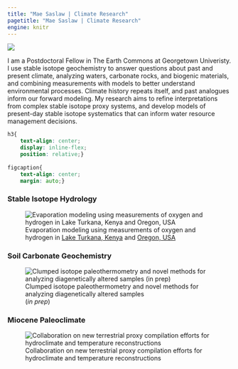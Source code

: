 ```yaml
---
title: "Mae Saslaw | Climate Research"
pagetitle: "Mae Saslaw | Climate Research"
engine: knitr
---
```


::: {layout="[ 40, 60 ]"}
::: {#headshot}
![](images/2023-portrait.png){fig-alt="Headshot with the Brooklyn Bridge"}
:::

::: {#bio}
I am a Postdoctoral Fellow in The Earth Commons at Georgetown Univeristy. I use stable isotope geochemistry to answer questions about past and present climate, analyzing waters, carbonate rocks, and biogenic materials, and combining measurements with models to better understand environmental processes. Climate history repeats itself, and past analogues inform our forward modeling. My research aims to refine interpretations from complex stable isotope proxy systems, and develop models of present-day stable isotope systematics that can inform water resource management decisions. 

:::
:::

```css
h3{
    text-align: center;
    display: inline-flex;
    position: relative;}
    
figcaption{    
    text-align: center;
    margin: auto;}
```

::: {layout="[ 33, 33, 33 ]"}
::: {#water}
### Stable Isotope Hydrology
![Evaporation modeling using measurements of oxygen and hydrogen in [Lake Turkana, Kenya](https://doi.org/10.1029/2023WR036076) and [Oregon, USA](https://doi.org/10.22541/essoar.168926403.34465563/v1)](images/schematic-circle.png){fig-alt="schematic diagram showing lake water, wind, raindrops, clouds, and a thermometer" fig-align="center"}
:::

::: {#pedcarbs}
### Soil Carbonate Geochemistry
![Clumped isotope paleothermometry and novel methods for analyzing diagenetically altered samples  
(_in prep_)](images/sem-circle.png){fig-alt="as SEM image of a soil carbonate sample with spots highlighted" fig-align="center"} 
:::

::: {#Miocene}
### Miocene Paleoclimate
![Collaboration on new terrestrial proxy compilation efforts for hydroclimate and temperature reconstructions](images/buluk-circle.png){fig-alt="a landscape photo from the Turkana Basin showing red paleosol units on sandstone hills" fig-align="center"}
:::
:::